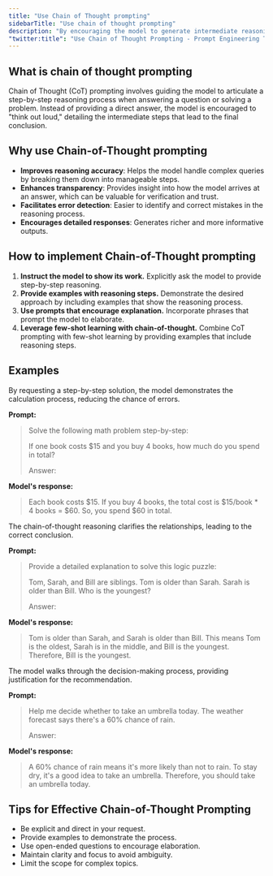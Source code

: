 ```yaml
---
title: "Use Chain of Thought prompting"
sidebarTitle: "Use chain of thought prompting"
description: "By encouraging the model to generate intermediate reasoning steps before arriving at a final answer, you can achieve more accurate and insightful responses."
"twitter:title": "Use Chain of Thought Prompting - Prompt Engineering Techniques"
---
```



## What is chain of thought prompting

Chain of Thought (CoT) prompting involves guiding the model to articulate a step-by-step reasoning process when answering a question or solving a problem. Instead of providing a direct answer, the model is encouraged to "think out loud," detailing the intermediate steps that lead to the final conclusion.

## Why use Chain-of-Thought prompting

- **Improves reasoning accuracy**: Helps the model handle complex queries by breaking them down into manageable steps.
- **Enhances transparency**: Provides insight into how the model arrives at an answer, which can be valuable for verification and trust.
- **Facilitates error detection**: Easier to identify and correct mistakes in the reasoning process.
- **Encourages detailed responses**: Generates richer and more informative outputs.

## How to implement Chain-of-Thought prompting

1. **Instruct the model to show its work.** Explicitly ask the model to provide step-by-step reasoning.
2. **Provide examples with reasoning steps.** Demonstrate the desired approach by including examples that show the reasoning process.
3. **Use prompts that encourage explanation.** Incorporate phrases that prompt the model to elaborate.
4. **Leverage few-shot learning with chain-of-thought.** Combine CoT prompting with few-shot learning by providing examples that include reasoning steps.



## Examples


<AccordionGroup>
  <Accordion title="Example 1: Mathematical Problem Solving.">
  By requesting a step-by-step solution, the model demonstrates the calculation process, reducing the chance of errors.

  **Prompt:** 

  > Solve the following math problem step-by-step:
  >
  > If one book costs \$15 and you buy 4 books, how much do you spend in total?
  >
  > Answer:
  

  **Model's response:**

  > Each book costs \$15. If you buy 4 books, the total cost is \$15/book * 4 books = \$60. So, you spend \$60 in total.

</Accordion>
  
  <Accordion title="Example 2: Logical Reasoning.">
  The chain-of-thought reasoning clarifies the relationships, leading to the correct conclusion.

  **Prompt:** 

  > Provide a detailed explanation to solve this logic puzzle:
  > 
  > Tom, Sarah, and Bill are siblings. Tom is older than Sarah. Sarah is older than Bill. Who is the youngest?
  > 
  > Answer:

  **Model's response:**

  > Tom is older than Sarah, and Sarah is older than Bill. This means Tom is the oldest, Sarah is in the middle, and Bill is the youngest. Therefore, Bill is the youngest.
  
  </Accordion>

  <Accordion title="Example 3: Decision Making.">
The model walks through the decision-making process, providing justification for the recommendation.

  **Prompt:** 

  > Help me decide whether to take an umbrella today. The weather forecast says there's a 60% chance of rain.
  > 
  > Answer:

  **Model's response:**

  > A 60% chance of rain means it's more likely than not to rain. To stay dry, it's a good idea to take an umbrella. Therefore, you should take an umbrella today.
  

  </Accordion>

</AccordionGroup>

## Tips for Effective Chain-of-Thought Prompting

- Be explicit and direct in your request.
- Provide examples to demonstrate the process.
- Use open-ended questions to encourage elaboration.
- Maintain clarity and focus to avoid ambiguity.
- Limit the scope for complex topics.

<QuestionsSection />

